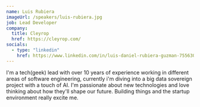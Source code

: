 ```yaml
---
name: Luis Rubiera
imageUrl: /speakers/luis-rubiera.jpg
job: Lead Developer
company:
  title: Cleyrop
  href: https://cleyrop.com/
socials:
  - type: "linkedin"
    href: https://www.linkedin.com/in/luis-daniel-rubiera-guzman-75563094/
---
```


I'm a tech(geek) lead with over 10 years of experience working in different areas of software engineering, currently i'm diving into a big data
sovereign project with a touch of AI. I'm passionate about new technologies and love thinking about how they'll shape our future. Building things
and the startup environment really excite me.
